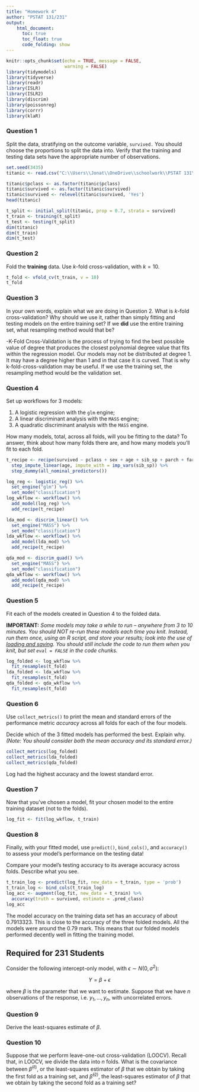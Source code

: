 ---
title: "Homework 4"
author: "PSTAT 131/231"
output:
    html_document:
      toc: true
      toc_float: true
      code_folding: show
---

```{r setup, include=FALSE}
knitr::opts_chunk$set(echo = TRUE, message = FALSE,
                      warning = FALSE)
library(tidymodels)
library(tidyverse)
library(readr)
library(ISLR) 
library(ISLR2) 
library(discrim)
library(poissonreg)
library(corrr)
library(klaR) 
```

### Question 1

Split the data, stratifying on the outcome variable, `survived.`  You should choose the proportions to split the data into. Verify that the training and testing data sets have the appropriate number of observations. 
```{r}
set.seed(3435)
titanic <- read.csv("C:\\Users\\Jonat\\OneDrive\\schoolwork\\PSTAT 131\\HW\\HW 4\\homework-4\\data\\titanic.csv")

titanic$pclass <- as.factor(titanic$pclass)
titanic$survived <- as.factor(titanic$survived)
titanic$survived <- relevel(titanic$survived, 'Yes')
head(titanic)

t_split <- initial_split(titanic, prop = 0.7, strata = survived)
t_train <- training(t_split)
t_test <- testing(t_split)
dim(titanic)
dim(t_train)
dim(t_test)
```

### Question 2

Fold the **training** data. Use *k*-fold cross-validation, with $k = 10$.
```{r}
t_fold <- vfold_cv(t_train, v = 10)
t_fold
```

### Question 3

In your own words, explain what we are doing in Question 2. What is *k*-fold cross-validation? Why should we use it, rather than simply fitting and testing models on the entire training set? If we **did** use the entire training set, what resampling method would that be?

-K-Fold Cross-Validation is the process of trying to find the best possible value of degree that produces the closest polynomial degree value that fits within the regression model. Our models may not be distributed at degree 1. It may have a degree higher than 1 and in that case it is curved. That is why k-fold-cross-validation may be useful. If we use the training set, the resampling method would be the validation set.

### Question 4

Set up workflows for 3 models:

1. A logistic regression with the `glm` engine;
2. A linear discriminant analysis with the `MASS` engine;
3. A quadratic discriminant analysis with the `MASS` engine.

How many models, total, across all folds, will you be fitting to the data? To answer, think about how many folds there are, and how many models you'll fit to each fold.

```{r}
t_recipe <- recipe(survived ~ pclass + sex + age + sib_sp + parch + fare, t_train) %>%
  step_impute_linear(age, impute_with = imp_vars(sib_sp)) %>%
  step_dummy(all_nominal_predictors())

log_reg <- logistic_reg() %>%
  set_engine("glm") %>%
  set_mode("classification")
log_wkflow <- workflow() %>%
  add_model(log_reg) %>%
  add_recipe(t_recipe)

lda_mod <- discrim_linear() %>%
  set_engine("MASS") %>%
  set_mode("classification")
lda_wkflow <- workflow() %>%
  add_model(lda_mod) %>%
  add_recipe(t_recipe)

qda_mod <- discrim_quad() %>%
  set_engine("MASS") %>%
  set_mode("classification")
qda_wkflow <- workflow() %>%
  add_model(qda_mod) %>%
  add_recipe(t_recipe)
```

### Question 5

Fit each of the models created in Question 4 to the folded data.

**IMPORTANT:** *Some models may take a while to run – anywhere from 3 to 10 minutes. You should NOT re-run these models each time you knit. Instead, run them once, using an R script, and store your results; look into the use of [loading and saving](https://www.r-bloggers.com/2017/04/load-save-and-rda-files/). You should still include the code to run them when you knit, but set `eval = FALSE` in the code chunks.*

```{r}
log_folded <- log_wkflow %>%
  fit_resamples(t_fold)
lda_folded <- lda_wkflow %>%
  fit_resamples(t_fold)
qda_folded <- qda_wkflow %>%
  fit_resamples(t_fold)
```

### Question 6

Use `collect_metrics()` to print the mean and standard errors of the performance metric *accuracy* across all folds for each of the four models.

Decide which of the 3 fitted models has performed the best. Explain why. *(Note: You should consider both the mean accuracy and its standard error.)*

```{r}
collect_metrics(log_folded)
collect_metrics(lda_folded)
collect_metrics(qda_folded)
```
Log had the highest accuracy and the lowest standard error.

### Question 7

Now that you’ve chosen a model, fit your chosen model to the entire training dataset (not to the folds).
```{r}
log_fit <- fit(log_wkflow, t_train)
```
### Question 8

Finally, with your fitted model, use `predict()`, `bind_cols()`, and `accuracy()` to assess your model’s performance on the testing data!

Compare your model’s testing accuracy to its average accuracy across folds. Describe what you see.
```{r}
t_train_log <- predict(log_fit, new_data = t_train, type = 'prob')
t_train_log <- bind_cols(t_train_log)
log_acc <- augment(log_fit, new_data = t_train) %>%
  accuracy(truth = survived, estimate = .pred_class)
log_acc
```
The model accuracy on the training data set has an accuracy of about 0.7913323. This is close to the accuracy of the three folded models. All the models were around the 0.79 mark. This means that our folded models performed decently well in fitting the training model.

## Required for 231 Students

Consider the following intercept-only model, with $\epsilon \sim N(0, \sigma^2)$:

$$
Y=\beta+\epsilon
$$

where $\beta$ is the parameter that we want to estimate. Suppose that we have $n$ observations of the response, i.e. $y_{1}, ..., y_{n}$, with uncorrelated errors.

### Question 9

Derive the least-squares estimate of $\beta$.

### Question 10

Suppose that we perform leave-one-out cross-validation (LOOCV). Recall that, in LOOCV, we divide the data into $n$ folds. What is the covariance between $\hat{\beta}^{(1)}$, or the least-squares estimator of $\beta$ that we obtain by taking the first fold as a training set, and $\hat{\beta}^{(2)}$, the least-squares estimator of $\beta$ that we obtain by taking the second fold as a training set?